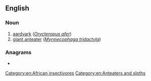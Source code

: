 {{also|antbear|ant-bear}}
==English==

===Noun===
{{en-noun}}

# [[aardvark]] (''[[Orycteropus afer]]'')
# [[giant anteater]] (''[[Myrmecophaga tridactyla]]'')

===Anagrams===
* {{anagrams|en|a=aabenrt|Braaten|taberna}}

[[Category:en:African insectivores]]
[[Category:en:Anteaters and sloths]]